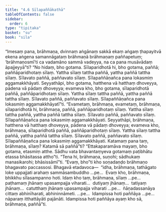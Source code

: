 ```yaml
---
title: "4.6 Sīlapaññākathā"
tableOfContents: false
sidebar:
  order: 6
type: "tipitaka"
basket: "su"
book: "sila"
---
```



<DynamicBreadcrumb />

<Division number="317" book="sila">

<Paragraph number="486" book="sila">
“Imesaṃ pana, brāhmaṇa, dvinnaṃ aṅgānaṃ sakkā ekaṃ aṅgaṃ ṭhapayitvā ekena aṅgena samannāgataṃ brāhmaṇā brāhmaṇaṃ paññapetuṃ; ‘brāhmaṇosmī’ti ca vadamāno sammā vadeyya, na ca pana musāvādaṃ āpajjeyyā”ti? “No hidaṃ, bho gotama. Sīlaparidhotā hi, bho gotama, paññā; paññāparidhotaṃ sīlaṃ. Yattha sīlaṃ tattha paññā, yattha paññā tattha sīlaṃ. Sīlavato paññā, paññavato sīlaṃ. Sīlapaññāṇañca pana lokasmiṃ aggamakkhāyati. Seyyathāpi, bho gotama, hatthena vā hatthaṃ dhoveyya, pādena vā pādaṃ dhoveyya; evameva kho, bho gotama, sīlaparidhotā paññā, paññāparidhotaṃ sīlaṃ. Yattha sīlaṃ tattha paññā, yattha paññā tattha sīlaṃ. Sīlavato paññā, paññavato sīlaṃ. Sīlapaññāṇañca pana lokasmiṃ aggamakkhāyatī”ti. “Evametaṃ, brāhmaṇa, evametaṃ, brāhmaṇa, sīlaparidhotā hi, brāhmaṇa, paññā, paññāparidhotaṃ sīlaṃ. Yattha sīlaṃ tattha paññā, yattha paññā tattha sīlaṃ. Sīlavato paññā, paññavato sīlaṃ. Sīlapaññāṇañca pana lokasmiṃ aggamakkhāyati. Seyyathāpi, brāhmaṇa, hatthena vā hatthaṃ dhoveyya, pādena vā pādaṃ dhoveyya; evameva kho, brāhmaṇa, sīlaparidhotā paññā, paññāparidhotaṃ sīlaṃ. Yattha sīlaṃ tattha paññā, yattha paññā tattha sīlaṃ. Sīlavato paññā, paññavato sīlaṃ. Sīlapaññāṇañca pana lokasmiṃ aggamakkhāyati.
</Paragraph>

</Division>
<Division number="318" book="sila">

<Paragraph number="487" book="sila">
Katamaṃ pana taṃ, brāhmaṇa, sīlaṃ? Katamā sā paññā”ti? “Ettakaparamāva mayaṃ, bho gotama, etasmiṃ atthe. Sādhu vata bhavantaṃyeva gotamaṃ paṭibhātu etassa bhāsitassa attho”ti. “Tena hi, brāhmaṇa, suṇohi; sādhukaṃ manasikarohi; bhāsissāmī”ti. “Evaṃ, bho”ti kho soṇadaṇḍo brāhmaṇo bhagavato paccassosi. Bhagavā etadavoca—  “idha, brāhmaṇa, tathāgato loke uppajjati arahaṃ sammāsambuddho …pe…  Evaṃ kho, brāhmaṇa, bhikkhu sīlasampanno hoti. Idaṃ kho taṃ, brāhmaṇa, sīlaṃ …pe…  paṭhamaṃ jhānaṃ upasampajja viharati…  dutiyaṃ jhānaṃ…  tatiyaṃ jhānaṃ…  catutthaṃ jhānaṃ upasampajja viharati …pe…  ñāṇadassanāya cittaṃ abhinīharati, abhininnāmeti. …pe…  Idampissa hoti paññāya …pe…  nāparaṃ itthattāyāti pajānāti. Idampissa hoti paññāya ayaṃ kho sā, brāhmaṇa, paññā”ti.
</Paragraph>
</Division>